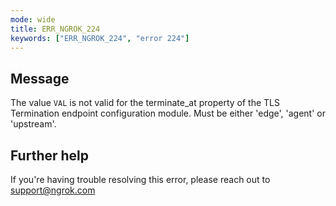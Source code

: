 ```yaml
---
mode: wide
title: ERR_NGROK_224
keywords: ["ERR_NGROK_224", "error 224"]
---
```


## Message

The value `VAL` is not valid for the terminate_at property of the TLS Termination endpoint configuration module. Must be either 'edge', 'agent' or 'upstream'.

## Further help

If you're having trouble resolving this error, please reach out to [support@ngrok.com](mailto:support@ngrok.com?subject=Help%20with%20ERR_NGROK_224)
